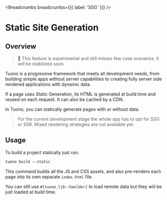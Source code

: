 
<MetaTags
  title="Tuono - Static site Generation"
  canonical="https://tuono.dev/documentation/rendering/static-site-generation"
/>


<Breadcrumbs breadcrumbs={[{ label: 'SSG' }]} />

# Static Site Generation

## Overview

> 🚧 This feature is experimental and still misses few case scenarios. It will be stabilized soon.

Tuono is a progressive framework that meets all development needs, 
from building simple apps without server capabilities to creating fully server side rendered applications with dynamic data.

If a page uses Static Generation, its HTML is generated at build time and reused on each request. 
It can also be cached by a CDN.

In Tuono, you can statically generate pages with or without data.

> For the current development stage the whole app has to opt for SSG or SSR. Mixed rendering strategies are not available yet.

## Usage

To build a project statically just run:

```sh
tuono build —-static
```

This command builds all the JS and CSS assets, and also pre-renders each page into its own separate `index.html` file.

You can still use `#[tuono_lib::hanlder]` to load remote data but they will be
just loaded at build time.

